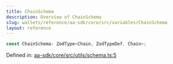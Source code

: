 ```yaml
---
title: ChainSchema
description: Overview of ChainSchema
slug: wallets/reference/aa-sdk/core/src/variables/ChainSchema
layout: reference
---
```


```ts
const ChainSchema: ZodType<Chain, ZodTypeDef, Chain>;
```

Defined in: [aa-sdk/core/src/utils/schema.ts:5](https://github.com/alchemyplatform/aa-sdk/blob/4987bdd63823427c48ec21401b71fa3cfc2d0675/aa-sdk/core/src/utils/schema.ts#L5)
